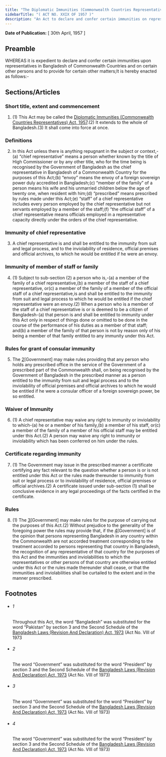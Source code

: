 ```yaml
---
title: "The Diplomatic Immunities (Commonwealth Countries Representatives) Act, 1957"
sidebarTitle: "( ACT NO. XXIX OF 1957 )"
description: "An Act to declare and confer certain immunities on representatives in Bangladesh of Commonwealth Countries and on certain other persons. 1♣"
---
```


**Date of Publication:** [ 30th April, 1957 ]

## Preamble

WHEREAS it is expedient to declare and confer certain immunities upon representatives in Bangladesh of Commonwealth Countries and on certain other persons and to provide for certain other matters;It is hereby enacted as follows:-

## Sections/Articles

### Short title, extent and commencement

1. (1) This Act may be called the [Diplomatic Immunities (Commonwealth Countries Representatives) Act, 1957](/act-271.html "Diplomatic Immunities (Commonwealth Countries Representatives) Act, 1957").(2) It extends to the whole of Bangladesh.(3) It shall come into force at once.

### Definitions

2. In this Act unless there is anything repugnant in the subject or context,-(a) “chief representative” means a person whether known by the title of High Commissioner or by any other title, who for the time being is recognised by the Government of Bangladesh as the chief representative in Bangladesh of a Commonwealth Country for the purposes of this Act;(b) “envoy” means the envoy of a foreign sovereign power duly accredited in Bangladesh;(c) “member of the family” of a person means his wife and his unmarried children below the age of twenty one, when resident with him;(d) “prescribed” means prescribed by rules made under this Act;(e) “staff” of a chief representative includes every person employed by the chief representative but not servants employed by a member of the staff;(f) “the official staff” of a chief representative means officials employed in a representative capacity directly under the orders of the chief representative.

### Immunity of chief representative

3. A chief representative is and shall be entitled to the immunity from suit and legal process, and to the inviolability of residence, official premises and official archives, to which he would be entitled if he were an envoy.

### Immunity of member of staff or family

4. (1) Subject to sub-section (2) a person who is,-(a) a member of the family of a chief representative,(b) a member of the staff of a chief representative, or(c) a member of the family of a member of the official staff of a chief representative,is and shall be entitled to the immunity from suit and legal process to which he would be entitled if the chief representative were an envoy.(2) When a person who is a member of the staff of a chief representative is or is deemed to be a citizen of Bangladesh-(a) that person is and shall be entitled to immunity under this Act only in respect of things done or omitted to be done in the course of the performance of his duties as a member of that staff; and(b) a member of the family of that person is not by reason only of his being a member of that family entitled to any immunity under this Act.

### Rules for grant of consular immunity

5. The [2](1)[Government] may make rules providing that any person who holds any prescribed office in the service of the Government of a prescribed part of the Commonwealth shall, on being recognised by the Government of Bangladesh in the prescribed manner as a person entitled to the immunity from suit and legal process and to the inviolability of official premises and official archives to which he would be entitled if he were a consular officer of a foreign sovereign power, be so entitled.

### Waiver of Immunity

6. (1) A chief representative may waive any right to immunity or inviolability to which-(a) he or a member of his family,(b) a member of his staff, or(c) a member of the family of a member of his official staff may be entitled under this Act.(2) A person may waive any right to immunity or inviolability which has been conferred on him under the rules.

### Certificate regarding immunity

7. (1) The Government may issue in the prescribed manner a certificate certifying any fact relevant to the question whether a person is or is not entitled under this Act or the rules made thereunder to immunity from suit or legal process or to inviolability of residence, official premises or official archives.(2) A certificate issued under sub-section (1) shall be conclusive evidence in any legal proceedings of the facts certified in the certificate.

### Rules

8. (1) The [3](1)[Government] may make rules for the purpose of carrying out the purposes of this Act.(2) Without prejudice to the generality of the foregoing power the rules may provide that, if the [4](2)[Government] is of the opinion that persons representing Bangladesh in any country within the Commonwealth are not accorded treatment corresponding to the treatment accorded to persons representing that country in Bangladesh, the recognition of any representative of that country for the purposes of this Act and the immunities and inviolabilities to which the representatives or other persons of that country are otherwise entitled under this Act or the rules made thereunder shall cease, or that the immunities and inviolabilities shall be curtailed to the extent and in the manner prescribed.

## Footnotes

- ###### 1

  Throughout this Act, the word “Bangladesh” was substituted for the word “Pakistan” by section 3 and the Second Schedule of the [Bangladesh Laws (Revision And Declaration) Act, 1973](/act-430.html "Bangladesh Laws (Revision And Declaration) Act, 1973") (Act No. VIII of 1973

- ###### 2

  The word “Government” was substituted for the word “President” by section 3 and the Second Schedule of the [Bangladesh Laws (Revision And Declaration) Act, 1973](/act-430.html "Bangladesh Laws (Revision And Declaration) Act, 1973") (Act No. VIII of 1973)

- ###### 3

  The word “Government” was substituted for the word “President” by section 3 and the Second Schedule of the [Bangladesh Laws (Revision And Declaration) Act, 1973](/act-430.html "Bangladesh Laws (Revision And Declaration) Act, 1973") (Act No. VIII of 1973)

- ###### 4

  The word “Government” was substituted for the word “President” by section 3 and the Second Schedule of the [Bangladesh Laws (Revision And Declaration) Act, 1973](/act-430.html "Bangladesh Laws (Revision And Declaration) Act, 1973") (Act No. VIII of 1973)
